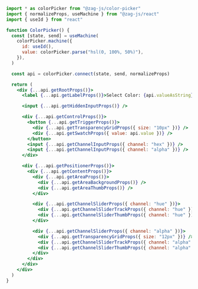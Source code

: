 ```jsx
import * as colorPicker from "@zag-js/color-picker"
import { normalizeProps, useMachine } from "@zag-js/react"
import { useId } from "react"

function ColorPicker() {
  const [state, send] = useMachine(
    colorPicker.machine({
      id: useId(),
      value: colorPicker.parse("hsl(0, 100%, 50%)"),
    }),
  )

  const api = colorPicker.connect(state, send, normalizeProps)

  return (
    <div {...api.getRootProps()}>
      <label {...api.getLabelProps()}>Select Color: {api.valueAsString}</label>

      <input {...api.getHiddenInputProps()} />

      <div {...api.getControlProps()}>
        <button {...api.getTriggerProps()}>
          <div {...api.getTransparencyGridProps({ size: "10px" })} />
          <div {...api.getSwatchProps({ value: api.value })} />
        </button>
        <input {...api.getChannelInputProps({ channel: "hex" })} />
        <input {...api.getChannelInputProps({ channel: "alpha" })} />
      </div>

      <div {...api.getPositionerProps()}>
        <div {...api.getContentProps()}>
          <div {...api.getAreaProps()}>
            <div {...api.getAreaBackgroundProps()} />
            <div {...api.getAreaThumbProps()} />
          </div>

          <div {...api.getChannelSliderProps({ channel: "hue" })}>
            <div {...api.getChannelSliderTrackProps({ channel: "hue" })} />
            <div {...api.getChannelSliderThumbProps({ channel: "hue" })} />
          </div>

          <div {...api.getChannelSliderProps({ channel: "alpha" })}>
            <div {...api.getTransparencyGridProps({ size: "12px" })} />
            <div {...api.getChannelSliderTrackProps({ channel: "alpha" })} />
            <div {...api.getChannelSliderThumbProps({ channel: "alpha" })} />
          </div>
        </div>
      </div>
    </div>
  )
}
```
